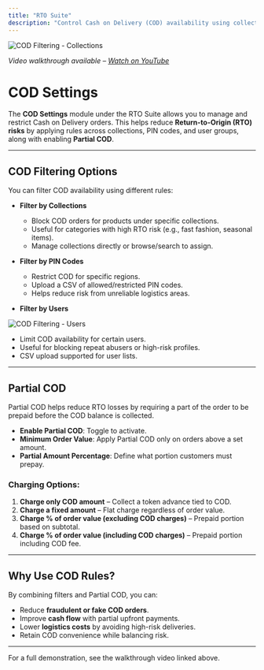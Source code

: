 ```yaml
---
title: "RTO Suite"
description: "Control Cash on Delivery (COD) availability using collections, pin codes, users, and partial COD rules."
---
```


<img
  className="rounded-lg"
  src="/images/rtosuite/image.png"
  alt="COD Filtering - Collections"
/>

*Video walkthrough available – [Watch on YouTube](#)*

# COD Settings

The **COD Settings** module under the RTO Suite allows you to manage and restrict Cash on Delivery orders. This helps reduce **Return-to-Origin (RTO) risks** by applying rules across collections, PIN codes, and user groups, along with enabling **Partial COD**.

---

## COD Filtering Options

You can filter COD availability using different rules:

- **Filter by Collections**  
  - Block COD orders for products under specific collections.  
  - Useful for categories with high RTO risk (e.g., fast fashion, seasonal items).  
  - Manage collections directly or browse/search to assign.  

- **Filter by PIN Codes**  
  - Restrict COD for specific regions.  
  - Upload a CSV of allowed/restricted PIN codes.  
  - Helps reduce risk from unreliable logistics areas.  

- **Filter by Users**  

<img
  className="rounded-lg"
  src="/images/rtosuite/image1.png"
  alt="COD Filtering - Users"
/>

  - Limit COD availability for certain users.  
  - Useful for blocking repeat abusers or high-risk profiles.  
  - CSV upload supported for user lists.  

---

## Partial COD

Partial COD helps reduce RTO losses by requiring a part of the order to be prepaid before the COD balance is collected.

- **Enable Partial COD**: Toggle to activate.  
- **Minimum Order Value**: Apply Partial COD only on orders above a set amount.  
- **Partial Amount Percentage**: Define what portion customers must prepay.  

### Charging Options:
1. **Charge only COD amount** – Collect a token advance tied to COD.  
2. **Charge a fixed amount** – Flat charge regardless of order value.  
3. **Charge % of order value (excluding COD charges)** – Prepaid portion based on subtotal.  
4. **Charge % of order value (including COD charges)** – Prepaid portion including COD fee.  

---

## Why Use COD Rules?

By combining filters and Partial COD, you can:  
- Reduce **fraudulent or fake COD orders**.  
- Improve **cash flow** with partial upfront payments.  
- Lower **logistics costs** by avoiding high-risk deliveries.  
- Retain COD convenience while balancing risk.  

---

For a full demonstration, see the walkthrough video linked above.  
